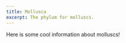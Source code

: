 ```yaml
---
title: Mollusca
excerpt: The phylum for molluscs.
---
```


Here is some cool information about molluscs!

<Grid col="1|2|3" gap="4|6|8" mt="4|6|8">
  <Block
    src="gallery/card"
    href="/gallery/crepidula-spp"
    image="gallery/Marine Invertebrates/Mollusca/Crepidula spp.png"
    name="Crepidula spp."
  />
</Grid>
